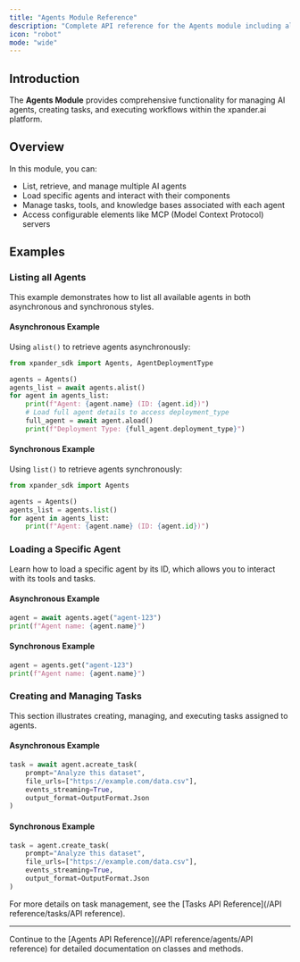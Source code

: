 ```yaml
---
title: "Agents Module Reference"
description: "Complete API reference for the Agents module including all classes, methods, properties, and parameters"
icon: "robot"
mode: "wide"
---
```


## Introduction

The **Agents Module** provides comprehensive functionality for managing AI agents, creating tasks, and executing workflows within the xpander.ai platform.

## Overview

In this module, you can:

- List, retrieve, and manage multiple AI agents
- Load specific agents and interact with their components
- Manage tasks, tools, and knowledge bases associated with each agent
- Access configurable elements like MCP (Model Context Protocol) servers

## Examples

### Listing all Agents

This example demonstrates how to list all available agents in both asynchronous and synchronous styles.

#### Asynchronous Example

Using `alist()` to retrieve agents asynchronously:

```python
from xpander_sdk import Agents, AgentDeploymentType

agents = Agents()
agents_list = await agents.alist()
for agent in agents_list:
    print(f"Agent: {agent.name} (ID: {agent.id})")
    # Load full agent details to access deployment_type
    full_agent = await agent.aload()
    print(f"Deployment Type: {full_agent.deployment_type}")
```

#### Synchronous Example

Using `list()` to retrieve agents synchronously:

```python
from xpander_sdk import Agents

agents = Agents()
agents_list = agents.list()
for agent in agents_list:
    print(f"Agent: {agent.name} (ID: {agent.id})")
```

### Loading a Specific Agent

Learn how to load a specific agent by its ID, which allows you to interact with its tools and tasks.

#### Asynchronous Example

```python
agent = await agents.aget("agent-123")
print(f"Agent name: {agent.name}")
```

#### Synchronous Example

```python
agent = agents.get("agent-123")
print(f"Agent name: {agent.name}")
```

### Creating and Managing Tasks

This section illustrates creating, managing, and executing tasks assigned to agents.

#### Asynchronous Example

```python
task = await agent.acreate_task(
    prompt="Analyze this dataset",
    file_urls=["https://example.com/data.csv"],
    events_streaming=True,
    output_format=OutputFormat.Json
)
```

#### Synchronous Example

```python
task = agent.create_task(
    prompt="Analyze this dataset",
    file_urls=["https://example.com/data.csv"],
    events_streaming=True,
    output_format=OutputFormat.Json
)
```

For more details on task management, see the [Tasks API Reference](/API reference/tasks/API reference).

---

Continue to the [Agents API Reference](/API reference/agents/API reference) for detailed documentation on classes and methods.
